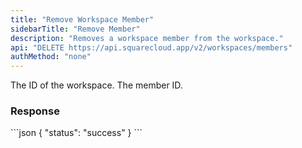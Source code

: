 ```yaml
---
title: "Remove Workspace Member"
sidebarTitle: "Remove Member"
description: "Removes a workspace member from the workspace."
api: "DELETE https://api.squarecloud.app/v2/workspaces/members"
authMethod: "none"
---
```



<Authorization />

<ParamField body="workspaceId" type="string" placeholder="Workspace Id">
  The ID of the workspace.
</ParamField>

<ParamField body="memberId" type="string" placeholder="Member ID">
  The member ID.
</ParamField>


### Response

<Status />

<ResponseExample>
```json
{
  "status": "success"
}
```
</ResponseExample>